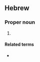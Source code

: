 ==Hebrew==

===Proper noun===
{{he-proper noun|head=יְהוּדִית|tr=y'hudít|g=f}}

# {{given name|lang=he|gender=female|tr=Yehudit|eq=Judith}}

====Related terms====
* {{l|he|יהודה|tr=y'hudá}}